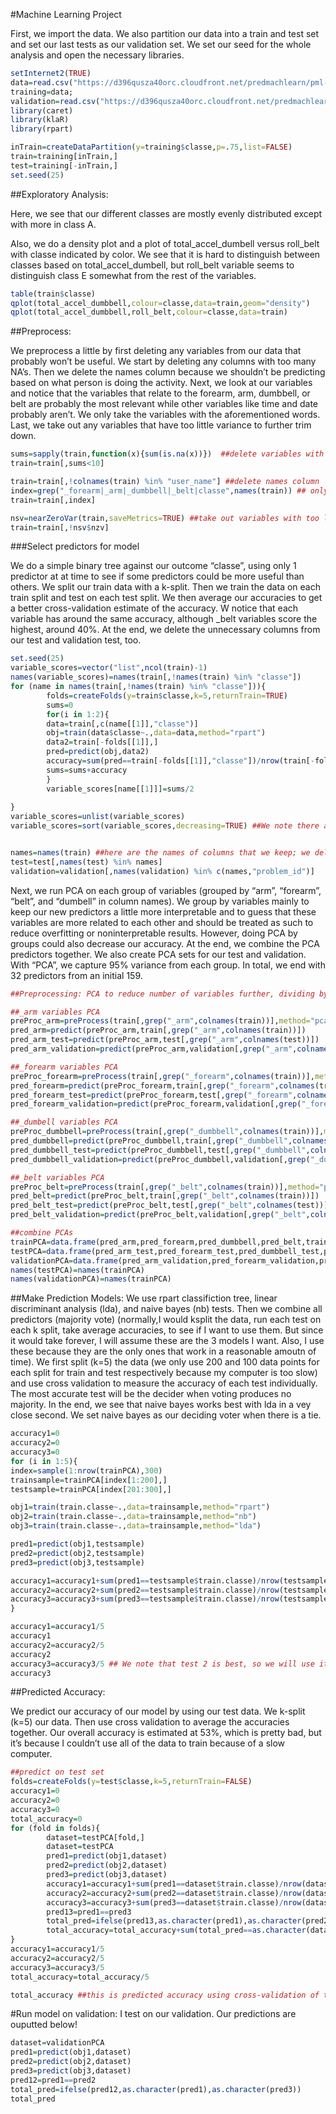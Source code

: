 #Machine Learning Project

First, we import the data. We also partition our data into a train and test set and set our last tests as our validation set.  We set our seed for the whole analysis and open the necessary libraries.

```r
setInternet2(TRUE)
data=read.csv("https://d396qusza40orc.cloudfront.net/predmachlearn/pml-training.csv")
training=data;
validation=read.csv("https://d396qusza40orc.cloudfront.net/predmachlearn/pml-testing.csv")
library(caret)
library(klaR)
library(rpart)

inTrain=createDataPartition(y=training$classe,p=.75,list=FALSE)
train=training[inTrain,]
test=training[-inTrain,]
set.seed(25)

```

##Exploratory Analysis:

Here, we see that our different classes are mostly evenly distributed except with more in class A.

Also, we do a density plot and a plot of total_accel_dumbell versus roll_belt with classe indicated by color.  We see that it is hard to distinguish between classes based on total_accel_dumbell, but roll_belt variable seems to distinguish class E somewhat from the rest of the variables.

```r
table(train$classe)
qplot(total_accel_dumbbell,colour=classe,data=train,geom="density")
qplot(total_accel_dumbbell,roll_belt,colour=classe,data=train)
```

##Preprocess:

We preprocess a little by first deleting any variables from our data that probably won't be useful.  We start by deleting any columns with too many NA's.  Then we delete the names column because we shouldn't be predicting based on what person is doing the activity. Next, we look at our variables and notice that the variables that relate to the forearm, arm, dumbbell, or belt are probably the most relevant while other variables like time and date probably aren't.  We only take the variables with the aforementioned words. Last, we take out any variables that have too little variance to further trim down.

```r
sums=sapply(train,function(x){sum(is.na(x))})  ##delete variables with too many NAs
train=train[,sums<10]

train=train[,!colnames(train) %in% "user_name"] ##delete names column
index=grep("_forearm|_arm|_dumbbell|_belt|classe",names(train)) ## only take columns with following words
train=train[,index]

nsv=nearZeroVar(train,saveMetrics=TRUE) ##take out variables with too little variance
train=train[,!nsv$nzv]
```

###Select predictors for model

We do a simple binary tree against our outcome "classe", using only 1 predictor at at time to see if some predictors could be more useful than others.  We split our train data with a k-split.  Then we train the data on each train split and test on each test split.  We then average our accuracies to get a better cross-validation estimate of the accuracy. W notice that each variable has around the same accuracy, although _belt variables score the highest, around 40%.  At the end, we delete the unnecessary columns from our test and validation test, too.

```r
set.seed(25)
variable_scores=vector("list",ncol(train)-1)
names(variable_scores)=names(train[,!names(train) %in% "classe"])
for (name in names(train[,!names(train) %in% "classe"])){
        folds=createFolds(y=train$classe,k=5,returnTrain=TRUE)
        sums=0
        for(i in 1:2){
        data=train[,c(name[[1]],"classe")]
        obj=train(data$classe~.,data=data,method="rpart")
        data2=train[-folds[[1]],]
        pred=predict(obj,data2)
        accuracy=sum(pred==train[-folds[[1]],"classe"])/nrow(train[-folds[[1]],])
        sums=sums+accuracy
        }
        variable_scores[name[[1]]]=sums/2
        
}
variable_scores=unlist(variable_scores)
variable_scores=sort(variable_scores,decreasing=TRUE) ##We note there are no variables that particularly stand out to eliminate, although _belt variables seem to be the most important


names=names(train) ##here are the names of columns that we keep; we delete them from our test data too
test=test[,names(test) %in% names]
validation=validation[,names(validation) %in% c(names,"problem_id")]
```

Next, we run PCA on each group of variables (grouped by "arm", "forearm", "belt", and "dumbell" in column names).  We group by variables mainly to keep our new predictors a little more interpretable and to guess that these variables are more related to each other and should be treated as such to reduce overfitting or noninterpretable results.  However, doing PCA by groups could also decrease our accuracy. At the end, we combine the PCA predictors together.  We also create PCA  sets for our test and validation.  With "PCA", we capture 95% variance from each group.  In total, we end with 32 predictors from an initial 159.

```r
##Preprocessing: PCA to reduce number of variables further, dividing by each body part, because we assume each body part is correlated

##_arm variables PCA
preProc_arm=preProcess(train[,grep("_arm",colnames(train))],method="pca")
pred_arm=predict(preProc_arm,train[,grep("_arm",colnames(train))])
pred_arm_test=predict(preProc_arm,test[,grep("_arm",colnames(test))])
pred_arm_validation=predict(preProc_arm,validation[,grep("_arm",colnames(validation))])

##_forearm variables PCA
preProc_forearm=preProcess(train[,grep("_forearm",colnames(train))],method="pca")
pred_forearm=predict(preProc_forearm,train[,grep("_forearm",colnames(train))])
pred_forearm_test=predict(preProc_forearm,test[,grep("_forearm",colnames(test))])
pred_forearm_validation=predict(preProc_forearm,validation[,grep("_forearm",colnames(validation))])

##_dumbell variables PCA
preProc_dumbbell=preProcess(train[,grep("_dumbbell",colnames(train))],method="pca")
pred_dumbbell=predict(preProc_dumbbell,train[,grep("_dumbbell",colnames(train))])
pred_dumbbell_test=predict(preProc_dumbbell,test[,grep("_dumbbell",colnames(test))])
pred_dumbbell_validation=predict(preProc_dumbbell,validation[,grep("_dumbbell",colnames(validation))])

##_belt variables PCA
preProc_belt=preProcess(train[,grep("_belt",colnames(train))],method="pca")
pred_belt=predict(preProc_belt,train[,grep("_belt",colnames(train))])
pred_belt_test=predict(preProc_belt,test[,grep("_belt",colnames(test))])
pred_belt_validation=predict(preProc_belt,validation[,grep("_belt",colnames(validation))])

##combine PCAs
trainPCA=data.frame(pred_arm,pred_forearm,pred_dumbbell,pred_belt,train$classe) ##ended up with 32 variables
testPCA=data.frame(pred_arm_test,pred_forearm_test,pred_dumbbell_test,pred_belt_test,test$classe)
validationPCA=data.frame(pred_arm_validation,pred_forearm_validation,pred_dumbbell_validation,pred_belt_validation,validation$problem_id)
names(testPCA)=names(trainPCA)
names(validationPCA)=names(trainPCA)
```

##Make Prediction Models:
We use rpart classifiction tree, linear discriminant analysis (lda), and naive bayes (nb) tests.  Then we combine all predictors (majority vote) (normally,I would ksplit the data, run each test on each k split, take average accuracies, to see if I want to use them.  But since it would take forever, I will assume these are the 3 models I want.  Also, I use these because they are the only ones that work in a reasonable amoutn of time).  We first split (k=5) the data (we only use 200 and 100 data points for each split for train and test respectively because my computer is too slow) and use cross validation to measure the accuracy of each test individually.  The most accurate test will be the decider when voting produces no majority. In the end, we see that naive bayes works best with lda in a vey close second.  We set naive bayes as our deciding voter when there is a tie.

```r
accuracy1=0
accuracy2=0
accuracy3=0
for (i in 1:5){
index=sample(1:nrow(trainPCA),300)
trainsample=trainPCA[index[1:200],]
testsample=trainPCA[index[201:300],]

obj1=train(train.classe~.,data=trainsample,method="rpart")
obj2=train(train.classe~.,data=trainsample,method="nb")
obj3=train(train.classe~.,data=trainsample,method="lda")

pred1=predict(obj1,testsample)
pred2=predict(obj2,testsample)
pred3=predict(obj3,testsample)

accuracy1=accuracy1+sum(pred1==testsample$train.classe)/nrow(testsample)
accuracy2=accuracy2+sum(pred2==testsample$train.classe)/nrow(testsample)
accuracy3=accuracy3+sum(pred3==testsample$train.classe)/nrow(testsample)
}

accuracy1=accuracy1/5
accuracy1
accuracy2=accuracy2/5
accuracy2
accuracy3=accuracy3/5 ## We note that test 2 is best, so we will use it in case of no majority for majority vote of data
accuracy3
```

##Predicted Accuracy:

We predict our accuracy of our model by using our test data.  We k-split (k=5) our data.  Then use cross validation to average the accuracies together.  Our overall accuracy is estimated at 53%, which is pretty bad, but it's because I couldn't use all of the data to train because of a slow computer.

```r
##predict on test set
folds=createFolds(y=test$classe,k=5,returnTrain=FALSE)
accuracy1=0
accuracy2=0
accuracy3=0
total_accuracy=0
for (fold in folds){
        dataset=testPCA[fold,]
        dataset=testPCA
        pred1=predict(obj1,dataset)
        pred2=predict(obj2,dataset)
        pred3=predict(obj3,dataset)
        accuracy1=accuracy1+sum(pred1==dataset$train.classe)/nrow(dataset)
        accuracy2=accuracy2+sum(pred2==dataset$train.classe)/nrow(dataset)
        accuracy3=accuracy3+sum(pred3==dataset$train.classe)/nrow(dataset)
        pred13=pred1==pred3
        total_pred=ifelse(pred13,as.character(pred1),as.character(pred2))
        total_accuracy=total_accuracy+sum(total_pred==as.character(dataset$train.classe))/nrow(dataset)
}
accuracy1=accuracy1/5
accuracy2=accuracy2/5
accuracy3=accuracy3/5
total_accuracy=total_accuracy/5

total_accuracy ##this is predicted accuracy using cross-validation of test set

```

#Run model on validation:
I test on our validation.  Our predictions are ouputted below!
```r
dataset=validationPCA
pred1=predict(obj1,dataset)
pred2=predict(obj2,dataset)
pred3=predict(obj3,dataset)
pred12=pred1==pred2
total_pred=ifelse(pred12,as.character(pred1),as.character(pred3))
total_pred


```
